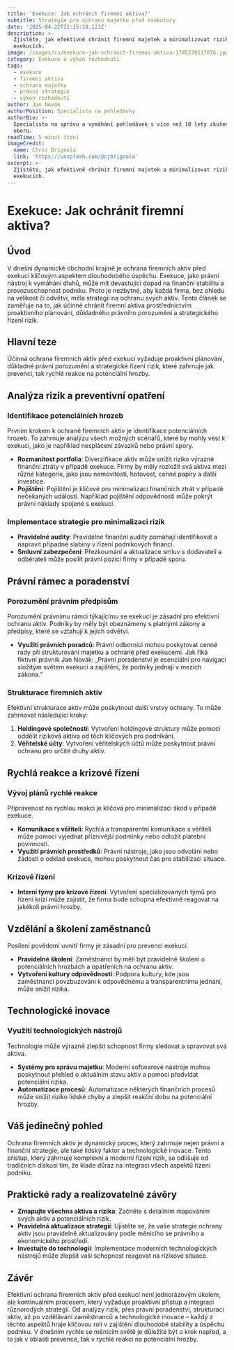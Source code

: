 ```yaml
---
title: 'Exekuce: Jak ochránit firemní aktiva?'
subtitle: Strategie pro ochranu majetku před exekutory
date: '2025-04-22T21:15:18.123Z'
description: >-
  Zjistěte, jak efektivně chránit firemní majetek a minimalizovat rizika při
  exekucích.
image: /images/cs/exekuce-jak-ochranit-firemni-aktiva-1745270117876.jpg
category: Exekuce a výkon rozhodnutí
tags:
  - exekuce
  - firemní aktiva
  - ochrana majetku
  - právní strategie
  - výkon rozhodnutí
author: Jan Novák
authorPosition: Specialista na pohledávky
authorBio: >-
  Specialista na správu a vymáhání pohledávek s více než 10 lety zkušeností v
  oboru.
readTime: 5 minut čtení
imageCredit:
  name: Chris Brignola
  link: 'https://unsplash.com/@cjbrignola'
excerpt: >-
  Zjistěte, jak efektivně chránit firemní majetek a minimalizovat rizika při
  exekucích.
---
```

# Exekuce: Jak ochránit firemní aktiva?

## Úvod

V dnešní dynamické obchodní krajině je ochrana firemních aktiv před exekucí klíčovým aspektem dlouhodobého úspěchu. Exekuce, jako právní nástroj k vymáhání dluhů, může mít devastující dopad na finanční stabilitu a provozuschopnost podniku. Proto je nezbytné, aby každá firma, bez ohledu na velikost či odvětví, měla strategii na ochranu svých aktiv. Tento článek se zaměřuje na to, jak účinně chránit firemní aktiva prostřednictvím proaktivního plánování, důkladného právního porozumění a strategického řízení rizik.

## Hlavní teze

Účinná ochrana firemních aktiv před exekucí vyžaduje proaktivní plánování, důkladné právní porozumění a strategické řízení rizik, které zahrnuje jak prevenci, tak rychlé reakce na potenciální hrozby.

## Analýza rizik a preventivní opatření

### Identifikace potenciálních hrozeb

Prvním krokem k ochraně firemních aktiv je identifikace potenciálních hrozeb. To zahrnuje analýzu všech možných scénářů, které by mohly vést k exekuci, jako je například nesplácení závazků nebo právní spory.

- **Rozmanitost portfolia**: Diverzifikace aktiv může snížit riziko výrazné finanční ztráty v případě exekuce. Firmy by měly rozložit svá aktiva mezi různé kategorie, jako jsou nemovitosti, hotovost, cenné papíry a další investice.
- **Pojištění**: Pojištění je klíčové pro minimalizaci finančních ztrát v případě nečekaných událostí. Například pojištění odpovědnosti může pokrýt právní náklady spojené s exekucí.

### Implementace strategie pro minimalizaci rizik

- **Pravidelné audity**: Pravidelné finanční audity pomáhají identifikovat a napravit případné slabiny v řízení podnikových financí.
- **Smluvní zabezpečení**: Přezkoumání a aktualizace smluv s dodavateli a odběrateli může posílit právní pozici firmy v případě sporu.

## Právní rámec a poradenství

### Porozumění právním předpisům

Porozumění právnímu rámci týkajícímu se exekucí je zásadní pro efektivní ochranu aktiv. Podniky by měly být obeznámeny s platnými zákony a předpisy, které se vztahují k jejich odvětví.

- **Využití právních poradců**: Právní odborníci mohou poskytovat cenné rady při strukturování majetku a ochraně před exekucemi. Jak říká fiktivní právník Jan Novák: „Právní poradenství je esenciální pro navigaci složitým světem exekucí a zajištění, že podniky jednají v mezích zákona.“

### Strukturace firemních aktiv

Efektivní strukturace aktiv může poskytnout další vrstvy ochrany. To může zahrnovat následující kroky:

1. **Holdingové společnosti**: Vytvoření holdingové struktury může pomoci oddělit riziková aktiva od těch klíčových pro podnikání.
2. **Věřitelské účty**: Vytvoření věřitelských účtů může poskytnout právní ochranu pro určité druhy aktiv.

## Rychlá reakce a krizové řízení

### Vývoj plánů rychlé reakce

Připravenost na rychlou reakci je klíčová pro minimalizaci škod v případě exekuce.

- **Komunikace s věřiteli**: Rychlá a transparentní komunikace s věřiteli může pomoci vyjednat příznivější podmínky nebo odložit platební povinnosti.
- **Využití právních prostředků**: Právní nástroje, jako jsou odvolání nebo žádosti o odklad exekuce, mohou poskytnout čas pro stabilizaci situace.

### Krizové řízení

- **Interní týmy pro krizové řízení**: Vytvoření specializovaných týmů pro řízení krizí může zajistit, že firma bude schopna efektivně reagovat na jakékoli právní hrozby.

## Vzdělání a školení zaměstnanců

Posílení povědomí uvnitř firmy je zásadní pro prevenci exekucí.

- **Pravidelné školení**: Zaměstnanci by měli být pravidelně školeni o potenciálních hrozbách a opatřeních na ochranu aktiv.
- **Vytvoření kultury odpovědnosti**: Podpora kultury, kde jsou zaměstnanci povzbuzováni k odpovědnému a transparentnímu jednání, může snížit rizika.

## Technologické inovace

### Využití technologických nástrojů

Technologie může výrazně zlepšit schopnost firmy sledovat a spravovat svá aktiva.

- **Systémy pro správu majetku**: Moderní softwarové nástroje mohou poskytnout přehled o aktuálním stavu aktiv a pomoci předvídat potenciální rizika.
- **Automatizace procesů**: Automatizace některých finančních procesů může snížit riziko lidské chyby a zlepšit reakční dobu na potenciální hrozby.

## Váš jedinečný pohled

Ochrana firemních aktiv je dynamický proces, který zahrnuje nejen právní a finanční strategie, ale také lidský faktor a technologické inovace. Tento přístup, který zahrnuje komplexní a moderní řízení rizik, se odlišuje od tradičních diskusí tím, že klade důraz na integraci všech aspektů řízení podniku.

## Praktické rady a realizovatelné závěry

- **Zmapujte všechna aktiva a rizika**: Začněte s detailním mapováním svých aktiv a potenciálních rizik.
- **Pravidelná aktualizace strategií**: Ujistěte se, že vaše strategie ochrany aktiv jsou pravidelně aktualizovány podle měnícího se právního a ekonomického prostředí.
- **Investujte do technologií**: Implementace moderních technologických nástrojů může zlepšit vaši schopnost reagovat na rizikové situace.

## Závěr

Efektivní ochrana firemních aktiv před exekucí není jednorázovým úkolem, ale kontinuálním procesem, který vyžaduje proaktivní přístup a integraci různorodých strategií. Od analýzy rizik, přes právní poradenství, strukturaci aktiv, až po vzdělávání zaměstnanců a technologické inovace – každý z těchto aspektů hraje klíčovou roli v zajištění dlouhodobé stability a úspěchu podniku. V dnešním rychle se měnícím světě je důležité být o krok napřed, a to jak v oblasti prevence, tak v rychlé reakci na potenciální hrozby.

